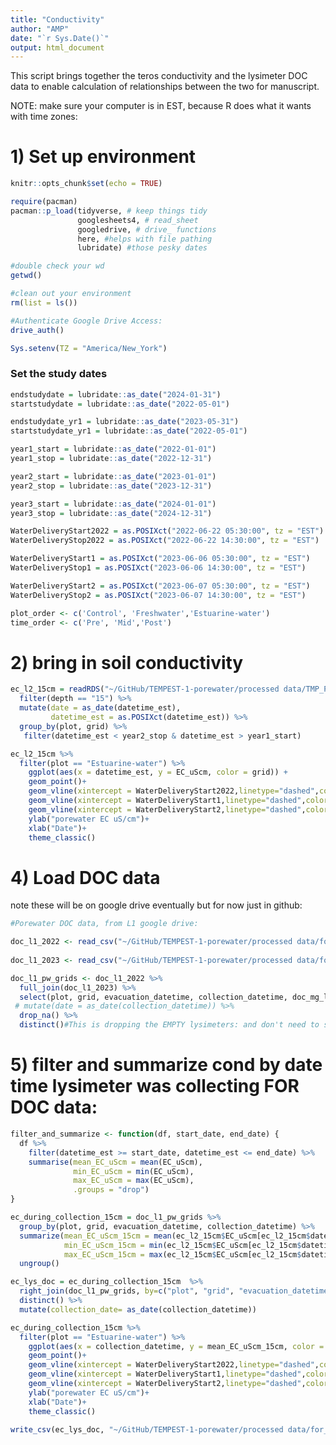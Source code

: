 ```yaml
---
title: "Conductivity"
author: "AMP"
date: "`r Sys.Date()`"
output: html_document
---
```


This script brings together the teros conductivity and the lysimeter DOC data to enable calculation of relationships between the two for manuscript. 

NOTE: make sure your computer is in EST, because R does what it wants with time zones: 

# 1) Set up environment

```r
knitr::opts_chunk$set(echo = TRUE)

require(pacman)
pacman::p_load(tidyverse, # keep things tidy
               googlesheets4, # read_sheet 
               googledrive, # drive_ functions
               here, #helps with file pathing 
               lubridate) #those pesky dates

#double check your wd
getwd()

#clean out your environment 
rm(list = ls())

#Authenticate Google Drive Access:
drive_auth()

Sys.setenv(TZ = "America/New_York")
```

### Set the study dates

```r
endstudydate = lubridate::as_date("2024-01-31")
startstudydate = lubridate::as_date("2022-05-01")

endstudydate_yr1 = lubridate::as_date("2023-05-31")
startstudydate_yr1 = lubridate::as_date("2022-05-01")

year1_start = lubridate::as_date("2022-01-01")
year1_stop = lubridate::as_date("2022-12-31")

year2_start = lubridate::as_date("2023-01-01")
year2_stop = lubridate::as_date("2023-12-31")

year3_start = lubridate::as_date("2024-01-01")
year3_stop = lubridate::as_date("2024-12-31")

WaterDeliveryStart2022 = as.POSIXct("2022-06-22 05:30:00", tz = "EST")
WaterDeliveryStop2022 = as.POSIXct("2022-06-22 14:30:00", tz = "EST")

WaterDeliveryStart1 = as.POSIXct("2023-06-06 05:30:00", tz = "EST")
WaterDeliveryStop1 = as.POSIXct("2023-06-06 14:30:00", tz = "EST")

WaterDeliveryStart2 = as.POSIXct("2023-06-07 05:30:00", tz = "EST")
WaterDeliveryStop2 = as.POSIXct("2023-06-07 14:30:00", tz = "EST")

plot_order <- c('Control', 'Freshwater','Estuarine-water')
time_order <- c('Pre', 'Mid','Post')
```



# 2) bring in soil conductivity

```r
ec_l2_15cm = readRDS("~/GitHub/TEMPEST-1-porewater/processed data/TMP_PW_L2_EC15cm_2022-2023.rds") %>%
  filter(depth == "15") %>%
  mutate(date = as_date(datetime_est),
         datetime_est = as.POSIXct(datetime_est)) %>%
  group_by(plot, grid) %>%
   filter(datetime_est < year2_stop & datetime_est > year1_start)

```

```r
ec_l2_15cm %>%
  filter(plot == "Estuarine-water") %>%
    ggplot(aes(x = datetime_est, y = EC_uScm, color = grid)) +
    geom_point()+
    geom_vline(xintercept = WaterDeliveryStart2022,linetype="dashed",color="grey")+ 
    geom_vline(xintercept = WaterDeliveryStart1,linetype="dashed",color="grey")+ 
    geom_vline(xintercept = WaterDeliveryStart2,linetype="dashed",color="grey")+
    ylab("porewater EC uS/cm")+
    xlab("Date")+
    theme_classic()
```


# 4) Load DOC data 

note these will be on google drive eventually but for now just in github:

```r
#Porewater DOC data, from L1 google drive: 

doc_l1_2022 <- read_csv("~/GitHub/TEMPEST-1-porewater/processed data/for_google_drive/TMP_PW_GRIDSONLY_NPOCTDN_2022_L1.csv")
  
doc_l1_2023 <- read_csv("~/GitHub/TEMPEST-1-porewater/processed data/for_google_drive/TMP_PW_GRIDSONLY_NPOCTDN_2023_L1.csv")

doc_l1_pw_grids <- doc_l1_2022 %>%
  full_join(doc_l1_2023) %>%
  select(plot, grid, evacuation_datetime, collection_datetime, doc_mg_l, tdn_mg_l) %>%
 # mutate(date = as_date(collection_datetime)) %>%
  drop_na() %>%
  distinct()#This is dropping the EMPTY lysimeters: and don't need to specify column here because the only ones with NAs are DOC or TDN and they are both NA at the same time.
```

# 5) filter and summarize cond by date time lysimeter was collecting FOR DOC data:

```r
filter_and_summarize <- function(df, start_date, end_date) {
  df %>%
    filter(datetime_est >= start_date, datetime_est <= end_date) %>%
    summarise(mean_EC_uScm = mean(EC_uScm),
              min_EC_uScm = min(EC_uScm),
              max_EC_uScm = max(EC_uScm),
              .groups = "drop") 
}

ec_during_collection_15cm = doc_l1_pw_grids %>%
  group_by(plot, grid, evacuation_datetime, collection_datetime) %>%
  summarize(mean_EC_uScm_15cm = mean(ec_l2_15cm$EC_uScm[ec_l2_15cm$datetime_est >= first(evacuation_datetime) & ec_l2_15cm$datetime_est <= first(collection_datetime)]),
            min_EC_uScm_15cm = min(ec_l2_15cm$EC_uScm[ec_l2_15cm$datetime_est >= first(evacuation_datetime) & ec_l2_15cm$datetime_est <= first(collection_datetime)]),
            max_EC_uScm_15cm = max(ec_l2_15cm$EC_uScm[ec_l2_15cm$datetime_est >= first(evacuation_datetime) & ec_l2_15cm$datetime_est <= first(collection_datetime)])) %>%
  ungroup()

ec_lys_doc = ec_during_collection_15cm  %>%
  right_join(doc_l1_pw_grids, by=c("plot", "grid", "evacuation_datetime", "collection_datetime")) %>%
  distinct() %>%
  mutate(collection_date= as_date(collection_datetime)) 
```
```r
ec_during_collection_15cm %>%
  filter(plot == "Estuarine-water") %>%
    ggplot(aes(x = collection_datetime, y = mean_EC_uScm_15cm, color = grid)) +
    geom_point()+
    geom_vline(xintercept = WaterDeliveryStart2022,linetype="dashed",color="grey")+ 
    geom_vline(xintercept = WaterDeliveryStart1,linetype="dashed",color="grey")+ 
    geom_vline(xintercept = WaterDeliveryStart2,linetype="dashed",color="grey")+
    ylab("porewater EC uS/cm")+
    xlab("Date")+
    theme_classic()
```

```r

write_csv(ec_lys_doc, "~/GitHub/TEMPEST-1-porewater/processed data/for_fluxes/Lysimeter_EC_DOC_forcorrelations.csv")
```


